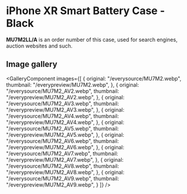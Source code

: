 
# iPhone XR Smart Battery Case - Black

<Callout type='info' emoji='👉🏻'>**MU7M2LL/A** is an order number of this case, used for search engines, auction websites and such.</Callout>

## Image gallery

<GalleryComponent
    images={[
      {
        original: "/everysource/MU7M2.webp",
        thumbnail: "/everypreview/MU7M2.webp",
      },
      {
        original: "/everysource/MU7M2_AV2.webp",
        thumbnail: "/everypreview/MU7M2_AV2.webp",
      },
      {
        original: "/everysource/MU7M2_AV3.webp",
        thumbnail: "/everypreview/MU7M2_AV3.webp",
      },
      {
        original: "/everysource/MU7M2_AV4.webp",
        thumbnail: "/everypreview/MU7M2_AV4.webp",
      },
      {
        original: "/everysource/MU7M2_AV5.webp",
        thumbnail: "/everypreview/MU7M2_AV5.webp",
      },
      {
        original: "/everysource/MU7M2_AV6.webp",
        thumbnail: "/everypreview/MU7M2_AV6.webp",
      },
      {
        original: "/everysource/MU7M2_AV7.webp",
        thumbnail: "/everypreview/MU7M2_AV7.webp",
      },
      {
        original: "/everysource/MU7M2_AV8.webp",
        thumbnail: "/everypreview/MU7M2_AV8.webp",
      },
      {
        original: "/everysource/MU7M2_AV9.webp",
        thumbnail: "/everypreview/MU7M2_AV9.webp",
      }
    ]}
  />
